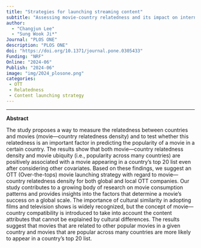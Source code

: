 ```yaml
---
title: "Strategies for launching streaming content"
subtitle: "Assessing movie-country relatedness and its impact on international popularity"
author: 
  - "Changjun Lee"
  - "Sung Wook Ji*"
Journal: "PLOS ONE"
description: "PLOS ONE"
doi: "https://doi.org/10.1371/journal.pone.0305433"
Funding: "NRF"
Online: "2024-06"
Publish: "2024-06"
image: "img/2024_plosone.png"
categories:
 - OTT
 - Relatedness
 - Content launching strategy
---
```


------------------------------------------------------------------------

**Abstract**

The study proposes a way to measure the relatedness between countries and movies (movie—country relatedness density) and to test whether this relatedness is an important factor in predicting the popularity of a movie in a certain country. The results show that both movie—country relatedness density and movie ubiquity (i.e., popularity across many countries) are positively associated with a movie appearing in a country’s top 20 list even after considering other covariates. Based on these findings, we suggest an OTT (Over-the-tops) movie launching strategy with regard to movie—country relatedness density for both global and local OTT companies. Our study contributes to a growing body of research on movie consumption patterns and provides insights into the factors that determine a movie’s success on a global scale. The importance of cultural similarity in adopting films and television shows is widely recognized, but the concept of movie—country compatibility is introduced to take into account the content attributes that cannot be explained by cultural differences. The results suggest that movies that are related to other popular movies in a given country and movies that are popular across many countries are more likely to appear in a country’s top 20 list.

